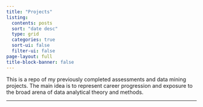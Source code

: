 ```yaml
---
title: "Projects"
listing:
  contents: posts
  sort: "date desc"
  type: grid
  categories: true
  sort-ui: false
  filter-ui: false
page-layout: full
title-block-banner: false
---
```


This is a repo of my previously completed assessments and data mining projects. The main idea is to represent career progression and exposure to the broad arena of data analytical theory and methods.

------------------------------------------------------------------------
